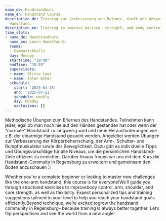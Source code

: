 ```yaml
---
name_de: Handstandkurs
name_en: Handstand Course
description_de: Training zur Verbesserung von Balance, Kraft und Körperkontrolle im
  Handstand.
description_en: Training to improve balance, strength, and body control in handstands.
time_slots:
- name_de: Handstandkurs
  name_en: Learn Handstands!
  rooms:
  - Gymnastikhalle
  day: Monday
  startTime: "19:00"
  endTime: "19:59"
  supervisors:
  - name: Olivia Loos
  - name: Anton Böker
  schedule:
    start: '2025-04-28'
    end: '2025-07-21'
    schedule: weekly
    day: Monday
    exclusions: []
---
```


<Locale value="de">
 

 Methodische Übungen zum Erlernen des Handstandes. Teilnehmen kann jeder, egal ob
man noch nie auf den Händen gestanden hat oder wenn der "normale" Handstand zu
langweilig wird und neue Herausforderungen wie z.B. der einarmige Handstand
gesucht werden. Angeleitet werden Übungen zur Verbesserung der
Körperbeherrschung, der Arm-, Schulter- und Rumpfmuskulatur sowie der
Beweglichkeit. Dazu gibt es individuelle Tipps und Übungsvorschläge für alle
Niveaus, um die persönlichen Handstand-Ziele effizient zu erreichen. Darüber
hinaus freuen wir uns mit dem Kurs die Handstand-Commuity in Regensburg zu
erweitern und gemeinsam den Boden anzuschauen :)

</Locale>
<Locale value="en">
 

 Whether you're a complete beginner or looking to master new challenges like the
one-arm handstand, this course is for everyone!We’ll guide you through
structured exercises to improvebody control, arm, shoulder, and core strength,
as well as flexibility. Expect personalized tips and training suggestions
tailored to your level to help you reach your handstand goals efficiently.Beyond
technique, we’re excited togrow the handstand community in Regensburg– because
training is always better together. Let’s flip perspectives and see the world
from a new angle!

</Locale>
